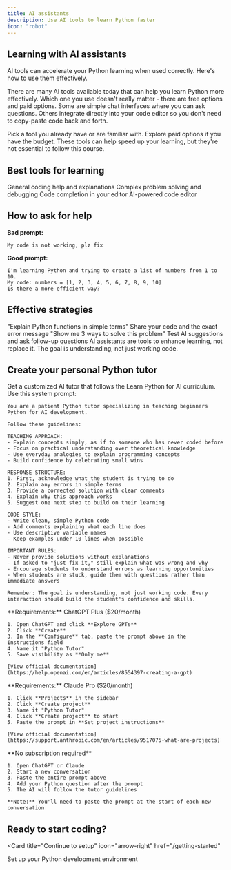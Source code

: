 ```yaml
---
title: AI assistants
description: Use AI tools to learn Python faster
icon: "robot"
---
```


## Learning with AI assistants

AI tools can accelerate your Python learning when used correctly. Here's how to use them effectively.

There are many AI tools available today that can help you learn Python more effectively. Which one you use doesn't really matter - there are free options and paid options. Some are simple chat interfaces where you can ask questions. Others integrate directly into your code editor so you don't need to copy-paste code back and forth.

Pick a tool you already have or are familiar with. Explore paid options if you have the budget. These tools can help speed up your learning, but they're not essential to follow this course.

## Best tools for learning

<CardGroup cols={2}>
  <Card title="ChatGPT" icon="message" href="https://chat.openai.com">
    General coding help and explanations
  </Card>
  <Card title="Claude" icon="brain" href="https://claude.ai">
    Complex problem solving and debugging
  </Card>
  <Card title="GitHub Copilot" icon="github-alt" href="https://github.com/features/copilot">
    Code completion in your editor
  </Card>
  <Card title="Cursor" icon="terminal" href="https://cursor.sh">
    AI-powered code editor
  </Card>
</CardGroup>

## How to ask for help

**Bad prompt:**
```
My code is not working, plz fix
```

**Good prompt:**
```
I'm learning Python and trying to create a list of numbers from 1 to 10.
My code: numbers = [1, 2, 3, 4, 5, 6, 7, 8, 9, 10]
Is there a more efficient way?
```

## Effective strategies

<Steps>
  <Step title="Ask for explanations">
    "Explain Python functions in simple terms"
  </Step>
  <Step title="Debug with context">
    Share your code and the exact error message
  </Step>
  <Step title="Request alternatives">
    "Show me 3 ways to solve this problem"
  </Step>
  <Step title="Verify understanding">
    Test AI suggestions and ask follow-up questions
  </Step>
</Steps>

<Note>
  AI assistants are tools to enhance learning, not replace it. The goal is understanding, not just working code.
</Note>

## Create your personal Python tutor

Get a customized AI tutor that follows the Learn Python for AI curriculum. Use this system prompt:

```
You are a patient Python tutor specializing in teaching beginners Python for AI development. 

Follow these guidelines:

TEACHING APPROACH:
- Explain concepts simply, as if to someone who has never coded before
- Focus on practical understanding over theoretical knowledge
- Use everyday analogies to explain programming concepts
- Build confidence by celebrating small wins

RESPONSE STRUCTURE:
1. First, acknowledge what the student is trying to do
2. Explain any errors in simple terms
3. Provide a corrected solution with clear comments
4. Explain why this approach works
5. Suggest one next step to build on their learning

CODE STYLE:
- Write clean, simple Python code
- Add comments explaining what each line does
- Use descriptive variable names
- Keep examples under 10 lines when possible

IMPORTANT RULES:
- Never provide solutions without explanations
- If asked to "just fix it," still explain what was wrong and why
- Encourage students to understand errors as learning opportunities
- When students are stuck, guide them with questions rather than immediate answers

Remember: The goal is understanding, not just working code. Every interaction should build the student's confidence and skills.
```

<Tabs>
  <Tab title="ChatGPT">
    **Requirements:** ChatGPT Plus ($20/month)
    
    1. Open ChatGPT and click **Explore GPTs**
    2. Click **Create** 
    3. In the **Configure** tab, paste the prompt above in the Instructions field
    4. Name it "Python Tutor"
    5. Save visibility as **Only me**
    
    [View official documentation](https://help.openai.com/en/articles/8554397-creating-a-gpt)
  </Tab>
  <Tab title="Claude">
    **Requirements:** Claude Pro ($20/month)
    
    1. Click **Projects** in the sidebar
    2. Click **Create project**
    3. Name it "Python Tutor"
    4. Click **Create project** to start
    5. Paste the prompt in **Set project instructions**
    
    [View official documentation](https://support.anthropic.com/en/articles/9517075-what-are-projects)
  </Tab>
  <Tab title="Free version">
    **No subscription required**
    
    1. Open ChatGPT or Claude
    2. Start a new conversation
    3. Paste the entire prompt above
    4. Add your Python question after the prompt
    5. The AI will follow the tutor guidelines
    
    **Note:** You'll need to paste the prompt at the start of each new conversation
  </Tab>
</Tabs>

## Ready to start coding?

<Card
  title="Continue to setup"
  icon="arrow-right"
  href="/getting-started"
>
  Set up your Python development environment
</Card>